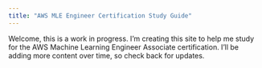 ```yaml
---
title: "AWS MLE Engineer Certification Study Guide"
---
```


Welcome, this is a work in progress. I'm creating this site to help me study for the AWS Machine Learning Engineer Associate certification. I'll be adding more content over time, so check back for updates.